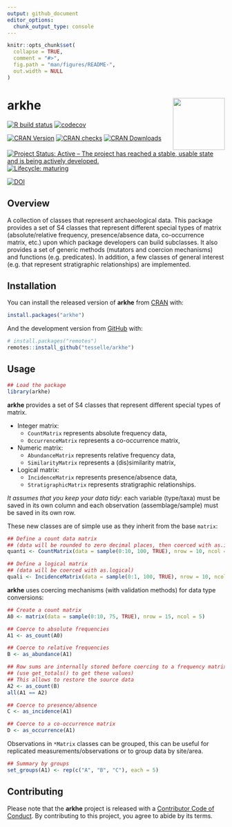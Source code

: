 ```yaml
---
output: github_document
editor_options: 
  chunk_output_type: console
---
```


<!-- README.md is generated from README.Rmd. Please edit that file -->

```r
knitr::opts_chunk$set(
  collapse = TRUE,
  comment = "#>",
  fig.path = "man/figures/README-",
  out.width = NULL
)
```

# arkhe <img width=120px src="man/figures/logo.png" align="right" />

<!-- badges: start -->
[![R build status](https://github.com/tesselle/arkhe/workflows/R-CMD-check/badge.svg)](https://github.com/tesselle/arkhe/actions)
[![codecov](https://codecov.io/gh/tesselle/arkhe/branch/master/graph/badge.svg)](https://codecov.io/gh/tesselle/arkhe)

[![CRAN Version](http://www.r-pkg.org/badges/version/arkhe)](https://cran.r-project.org/package=arkhe)
[![CRAN checks](https://cranchecks.info/badges/worst/arkhe)](https://cran.r-project.org/web/checks/check_results_arkhe.html)
[![CRAN Downloads](http://cranlogs.r-pkg.org/badges/arkhe)](https://cran.r-project.org/package=arkhe)

[![Project Status: Active – The project has reached a stable, usable state and is being actively developed.](https://www.repostatus.org/badges/latest/active.svg)](https://www.repostatus.org/#active)
[![Lifecycle: maturing](https://img.shields.io/badge/lifecycle-maturing-blue.svg)](https://www.tidyverse.org/lifecycle/#maturing)

[![DOI](https://zenodo.org/badge/DOI/10.5281/zenodo.3526659.svg)](https://doi.org/10.5281/zenodo.3526659)
<!-- badges: end -->

## Overview

A collection of classes that represent archaeological data. This package provides a set of S4 classes that represent different special types of matrix (absolute/relative frequency, presence/absence data, co-occurrence matrix, etc.) upon which package developers can build subclasses. It also provides a set of generic methods (mutators and coercion mechanisms) and functions (e.g. predicates). In addition, a few classes of general interest (e.g. that represent stratigraphic relationships) are implemented.

## Installation

You can install the released version of **arkhe** from [CRAN](https://CRAN.R-project.org) with:

```r
install.packages("arkhe")
```

And the development version from [GitHub](https://github.com/) with:

```r
# install.packages("remotes")
remotes::install_github("tesselle/arkhe")
```

## Usage

```r
## Load the package
library(arkhe)
```

**arkhe** provides a set of S4 classes that represent different special types of matrix.

* Integer matrix:
    * `CountMatrix` represents absolute frequency data,
    * `OccurrenceMatrix` represents a co-occurrence matrix,
* Numeric matrix:
    * `AbundanceMatrix` represents relative frequency data,
    * `SimilarityMatrix` represents a (dis)similarity matrix,
* Logical matrix:
    * `IncidenceMatrix` represents presence/absence data,
    * `StratigraphicMatrix` represents stratigraphic relationships.

*It assumes that you keep your data tidy*: each variable (type/taxa) must be saved in its own column and each observation (assemblage/sample) must be saved in its own row.

These new classes are of simple use as they inherit from the base `matrix`:

```r
## Define a count data matrix
## (data will be rounded to zero decimal places, then coerced with as.integer)
quanti <- CountMatrix(data = sample(0:10, 100, TRUE), nrow = 10, ncol = 10)

## Define a logical matrix
## (data will be coerced with as.logical)
quali <- IncidenceMatrix(data = sample(0:1, 100, TRUE), nrow = 10, ncol = 10)
```

**arkhe** uses coercing mechanisms (with validation methods) for data type conversions:

```r
## Create a count matrix
A0 <- matrix(data = sample(0:10, 75, TRUE), nrow = 15, ncol = 5)

## Coerce to absolute frequencies
A1 <- as_count(A0)

## Coerce to relative frequencies
B <- as_abundance(A1)

## Row sums are internally stored before coercing to a frequency matrix
## (use get_totals() to get these values)
## This allows to restore the source data
A2 <- as_count(B)
all(A1 == A2)

## Coerce to presence/absence
C <- as_incidence(A1)

## Coerce to a co-occurrence matrix
D <- as_occurrence(A1)
```

Observations in `*Matrix` classes can be grouped, this can be useful for replicated measurements/observations or to group data by site/area.

```r
## Summary by groups
set_groups(A1) <- rep(c("A", "B", "C"), each = 5)
```

## Contributing
Please note that the **arkhe** project is released with a [Contributor Code of Conduct](https://github.com/tesselle/arkhe/blob/master/.github/CODE_OF_CONDUCT.md). By contributing to this project, you agree to abide by its terms.
